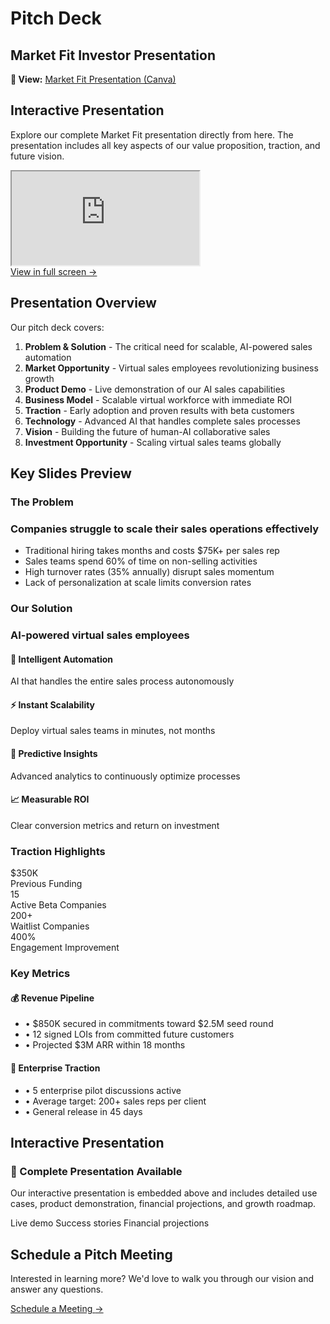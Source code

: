 # Pitch Deck

## Market Fit Investor Presentation

<div className="nx-mt-6 nx-rounded-lg nx-bg-yellow-50 nx-border nx-border-yellow-200 nx-p-4 dark:nx-bg-yellow-900/20 dark:nx-border-yellow-800">
  <p className="nx-text-sm nx-text-yellow-800 dark:nx-text-yellow-200">
    <strong>📎 View:</strong> <a href="https://www.canva.com/design/DAGnSXscJG4/p32RKIUbn1XL0o4Kcqp46Q/view" target="_blank" rel="noopener" className="nx-underline">Market Fit Presentation (Canva)</a>
  </p>
</div>

## Interactive Presentation

Explore our complete Market Fit presentation directly from here. The presentation includes all key aspects of our value proposition, traction, and future vision.

<div style={{
  position: 'relative',
  width: '100%',
  height: 0,
  paddingTop: '56.2500%',
  paddingBottom: 0,
  boxShadow: '0 2px 8px 0 rgba(63,69,81,0.16)',
  marginTop: '1.6em',
  marginBottom: '0.9em',
  overflow: 'hidden',
  borderRadius: '8px',
  willChange: 'transform'
}}>
  <iframe 
    loading="lazy" 
    style={{
      position: 'absolute',
      width: '100%',
      height: '100%',
      top: 0,
      left: 0,
      border: 'none',
      padding: 0,
      margin: 0
    }}
    src="https://www.canva.com/design/DAGnSXscJG4/p32RKIUbn1XL0o4Kcqp46Q/view?embed" 
    allowFullScreen="allowfullscreen" 
    allow="fullscreen">
  </iframe>
</div>

<div className="nx-text-center nx-mt-4">
  <a href="https://www.canva.com/design/DAGnSXscJG4/p32RKIUbn1XL0o4Kcqp46Q/view" target="_blank" rel="noopener" className="nx-text-sm nx-text-gray-600 dark:nx-text-gray-400 hover:nx-text-primary-600">
    View in full screen →
  </a>
</div>

## Presentation Overview

Our pitch deck covers:

1. **Problem & Solution** - The critical need for scalable, AI-powered sales automation
2. **Market Opportunity** - Virtual sales employees revolutionizing business growth  
3. **Product Demo** - Live demonstration of our AI sales capabilities
4. **Business Model** - Scalable virtual workforce with immediate ROI
5. **Traction** - Early adoption and proven results with beta customers
6. **Technology** - Advanced AI that handles complete sales processes
7. **Vision** - Building the future of human-AI collaborative sales
8. **Investment Opportunity** - Scaling virtual sales teams globally

## Key Slides Preview

### The Problem

<div className="nx-mt-6 nx-rounded-lg nx-border nx-border-gray-200 nx-p-6 dark:nx-border-gray-800">
  <h3 className="nx-text-xl nx-font-bold nx-mb-4">Companies struggle to scale their sales operations effectively</h3>
  <ul className="nx-list-disc nx-list-inside nx-space-y-2 nx-text-gray-600 dark:nx-text-gray-400">
    <li>Traditional hiring takes months and costs $75K+ per sales rep</li>
    <li>Sales teams spend 60% of time on non-selling activities</li>
    <li>High turnover rates (35% annually) disrupt sales momentum</li>
    <li>Lack of personalization at scale limits conversion rates</li>
  </ul>
</div>

### Our Solution

<div className="nx-mt-6 nx-rounded-lg nx-border nx-border-gray-200 nx-p-6 dark:nx-border-gray-800">
  <h3 className="nx-text-xl nx-font-bold nx-mb-4">AI-powered virtual sales employees</h3>
  <div className="nx-grid nx-grid-cols-1 nx-gap-4 md:nx-grid-cols-2">
    <div>
      <h4 className="nx-font-semibold nx-mb-2">🤖 Intelligent Automation</h4>
      <span className="nx-text-sm nx-text-gray-600 dark:nx-text-gray-400">
        AI that handles the entire sales process autonomously
      </span>
    </div>
    <div>
      <h4 className="nx-font-semibold nx-mb-2">⚡ Instant Scalability</h4>
      <span className="nx-text-sm nx-text-gray-600 dark:nx-text-gray-400">
        Deploy virtual sales teams in minutes, not months
      </span>
    </div>
    <div>
      <h4 className="nx-font-semibold nx-mb-2">🔮 Predictive Insights</h4>
      <span className="nx-text-sm nx-text-gray-600 dark:nx-text-gray-400">
        Advanced analytics to continuously optimize processes
      </span>
    </div>
    <div>
      <h4 className="nx-font-semibold nx-mb-2">📈 Measurable ROI</h4>
      <span className="nx-text-sm nx-text-gray-600 dark:nx-text-gray-400">
        Clear conversion metrics and return on investment
      </span>
    </div>
  </div>
</div>

### Traction Highlights

<div className="nx-mt-6 nx-grid nx-grid-cols-2 nx-gap-4 md:nx-grid-cols-4">
  <div className="nx-text-center">
    <div className="nx-text-3xl nx-font-bold nx-text-primary-600">$350K</div>
    <div className="nx-text-sm nx-text-gray-600 dark:nx-text-gray-400">Previous Funding</div>
  </div>
  <div className="nx-text-center">
    <div className="nx-text-3xl nx-font-bold nx-text-primary-600">15</div>
    <div className="nx-text-sm nx-text-gray-600 dark:nx-text-gray-400">Active Beta Companies</div>
  </div>
  <div className="nx-text-center">
    <div className="nx-text-3xl nx-font-bold nx-text-primary-600">200+</div>
    <div className="nx-text-sm nx-text-gray-600 dark:nx-text-gray-400">Waitlist Companies</div>
  </div>
  <div className="nx-text-center">
    <div className="nx-text-3xl nx-font-bold nx-text-primary-600">400%</div>
    <div className="nx-text-sm nx-text-gray-600 dark:nx-text-gray-400">Engagement Improvement</div>
  </div>
</div>

### Key Metrics

<div className="nx-mt-6 nx-grid nx-grid-cols-1 nx-gap-4 md:nx-grid-cols-2">
  <div className="nx-rounded-lg nx-border nx-border-gray-200 nx-p-4 dark:nx-border-gray-800">
    <h4 className="nx-font-semibold nx-mb-2">💰 Revenue Pipeline</h4>
    <ul className="nx-text-sm nx-text-gray-600 dark:nx-text-gray-400 nx-space-y-1">
      <li>• $850K secured in commitments toward $2.5M seed round</li>
      <li>• 12 signed LOIs from committed future customers</li>
      <li>• Projected $3M ARR within 18 months</li>
    </ul>
  </div>
  <div className="nx-rounded-lg nx-border nx-border-gray-200 nx-p-4 dark:nx-border-gray-800">
    <h4 className="nx-font-semibold nx-mb-2">🏢 Enterprise Traction</h4>
    <ul className="nx-text-sm nx-text-gray-600 dark:nx-text-gray-400 nx-space-y-1">
      <li>• 5 enterprise pilot discussions active</li>
      <li>• Average target: 200+ sales reps per client</li>
      <li>• General release in 45 days</li>
    </ul>
  </div>
</div>

## Interactive Presentation

<div className="nx-mt-8 nx-p-6 nx-rounded-lg nx-bg-gradient-to-r nx-from-primary-50 nx-to-blue-50 dark:nx-from-primary-900/20 dark:nx-to-blue-900/20">
  <h3 className="nx-text-lg nx-font-semibold nx-mb-2">🎯 Complete Presentation Available</h3>
  <p className="nx-text-gray-600 dark:nx-text-gray-400 nx-mb-4">
    Our interactive presentation is embedded above and includes detailed use cases, product demonstration, financial projections, and growth roadmap.
  </p>
  <div className="nx-flex nx-flex-wrap nx-gap-2">
    <span className="nx-inline-flex nx-items-center nx-rounded-full nx-bg-primary-100 nx-px-3 nx-py-1 nx-text-xs nx-font-medium nx-text-primary-800 dark:nx-bg-primary-900 dark:nx-text-primary-200">
      Live demo
    </span>
    <span className="nx-inline-flex nx-items-center nx-rounded-full nx-bg-green-100 nx-px-3 nx-py-1 nx-text-xs nx-font-medium nx-text-green-800 dark:nx-bg-green-900 dark:nx-text-green-200">
      Success stories
    </span>
    <span className="nx-inline-flex nx-items-center nx-rounded-full nx-bg-blue-100 nx-px-3 nx-py-1 nx-text-xs nx-font-medium nx-text-blue-800 dark:nx-bg-blue-900 dark:nx-text-blue-200">
      Financial projections
    </span>
  </div>
</div>

## Schedule a Pitch Meeting

Interested in learning more? We'd love to walk you through our vision and answer any questions.

<div className="nx-mt-6">
  <a href="#" className="nx-inline-flex nx-items-center nx-rounded-md nx-bg-primary-600 nx-px-4 nx-py-2 nx-text-sm nx-font-medium nx-text-white hover:nx-bg-primary-700">
    Schedule a Meeting <span>→</span>
  </a>
</div> 